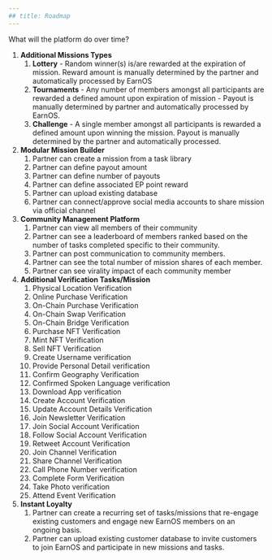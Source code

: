 ```yaml
---
## title: Roadmap
---
```


What will the platform do over time?

1. **Additional Missions Types**
   1. **Lottery** - Random winner(s) is/are rewarded at the expiration of mission. Reward amount is manually determined by the partner and automatically processed by EarnOS
   2. **Tournaments** - Any number of members amongst all participants are rewarded a defined amount upon expiration of mission - Payout is manually determined by partner and automatically processed by EarnOS.
   3. **Challenge** - A single member amongst all participants is rewarded a defined amount upon winning the mission. Payout is manually determined by the partner and automatically processed.
2. **Modular Mission Builder**
   1. Partner can create a mission from a task library
   2. Partner can define payout amount
   3. Partner can define number of payouts
   4. Partner can define associated EP point reward
   5. Partner can upload existing database
   6. Partner can connect/approve social media accounts to share mission via official channel
3. **Community Management Platform**
   1. Partner can view all members of their community
   2. Partner can see a leaderboard of members ranked based on the number of tasks completed specific to their community.
   3. Partner can post communication to community members.
   4. Partner can see the total number of mission shares of each member.
   5. Partner can see virality impact of each community member
4. **Additional Verification Tasks/Mission**
   1. Physical Location Verification
   2. Online Purchase Verification
   3. On-Chain Purchase Verification
   4. On-Chain Swap Verification
   5. On-Chain Bridge Verification
   6. Purchase NFT Verification
   7. Mint NFT Verification
   8. Sell NFT Verification
   9. Create Username verification
   10. Provide Personal Detail verification
   11. Confirm Geography Verification
   12. Confirmed Spoken Language verification
   13. Download App verification
   14. Create Account Verification
   15. Update Account Details Verification
   16. Join Newsletter Verification
   17. Join Social Account Verification
   18. Follow Social Account Verification
   19. Retweet Account Verification
   20. Join Channel Verification
   21. Share Channel Verification
   22. Call Phone Number verification
   23. Complete Form Verification
   24. Take Photo verification
   25. Attend Event Verification
5. **Instant Loyalty**
   1. Partner can create a recurring set of tasks/missions that re-engage existing customers and engage new EarnOS members on an ongoing basis.
   2. Partner can upload existing customer database to invite customers to join EarnOS and participate in new missions and tasks.
